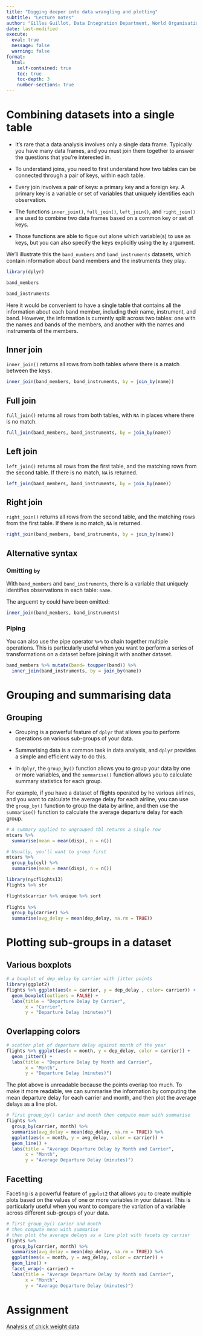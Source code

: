 ```yaml
---
title: "Digging deeper into data wrangling and plotting"
subtitle: "Lecture notes"
author: "Gilles Guillot, Data Integration Department, World Organisation for Animal Health"
date: last-modified
execute: 
  eval: true
  message: false
  warning: false
format:
  html:
    self-contained: true
    toc: true
    toc-depth: 3
    number-sections: true
---
```






# Combining datasets into a single table

* It’s rare that a data analysis involves only a single data frame. Typically you have many data frames, and you must join them together to answer the questions that you’re interested in.

* To understand joins, you need to first understand how two tables can be connected through a pair of keys, within each table. 

* Every join involves a pair of keys: a primary key and a foreign key. A primary key is a variable or set of variables that uniquely identifies each observation.

* The functions `inner_join()`, `full_join()`, `left_join()`, and `right_join()` are used to combine two data frames based on a common key or set of keys.

* Those functions are able to figue out alone which variable(s) to use as keys, but you can also specify the keys explicitly using the `by` argument.

We'll illustrate this the `band_numbers` and `band_instruments` datasets, which contain information about band members and the instruments they play. 

```r
library(dplyr)

band_members
```

```r
band_instruments
```

Here it would be convenient to have a single table that contains all the information about each band member, including their name, instrument, and band. However, the information is currently split across two tables: one with the names and bands of the members, and another with the names and instruments of the members.


## Inner join

`inner_join()` returns all rows from both tables where there is a match between the keys.

```r
inner_join(band_members, band_instruments, by = join_by(name))
```
## Full join

`full_join()` returns all rows from both tables, with `NA` in places where there is no match.

```r
full_join(band_members, band_instruments, by = join_by(name))
```

## Left join

`left_join()` returns all rows from the first table, and the matching rows from the second table. If there is no match, `NA` is returned.

```r
left_join(band_members, band_instruments, by = join_by(name))
```


## Right join

`right_join()` returns all rows from the second table, and the matching rows from the first table. If there is no match, `NA` is returned.

```r
right_join(band_members, band_instruments, by = join_by(name))
```

## Alternative syntax


### Omitting `by`
With `band_members` and `band_instruments`, there is a variable that uniquely identifies observations in each table: `name`.

The arguemt `by` could have been omitted:

```r
inner_join(band_members, band_instruments)
```

### Piping 

You can also use the pipe operator `%>%` to chain together multiple operations. This is particularly useful when you want to perform a series of transformations on a dataset before joining it with another dataset.

```r
band_members %>% mutate(band= toupper(band)) %>%
  inner_join(band_instruments, by = join_by(name))
```


# Grouping and summarising data

## Grouping

* Grouping is a powerful feature of `dplyr` that allows you to perform operations on various sub-groups of your data. 

* Summarising data is a common task in data analysis, and `dplyr` provides a simple and efficient way to do this.

* In `dplyr`, the `group_by()` function allows you to group your data by one or more variables, and the `summarise()` function allows you to calculate summary statistics for each group.

For example, if you have a dataset of flights operated by he various airlines, and you want to calculate the average delay for each airline, you can use the `group_by()` function to group the data by airline, and then use the `summarise()` function to calculate the average departure delay for each group.


```r
# A summary applied to ungrouped tbl returns a single row
mtcars %>%
  summarise(mean = mean(disp), n = n())
```


```r
# Usually, you'll want to group first
mtcars %>%
  group_by(cyl) %>%
  summarise(mean = mean(disp), n = n())
```


```r
library(nycflights13)
flights %>% str  

flights$carrier %>% unique %>% sort
  
flights %>%
  group_by(carrier) %>%
  summarise(avg_delay = mean(dep_delay, na.rm = TRUE))
```

# Plotting sub-groups in a dataset

## Various boxplots



```r
# a boxplot of dep_delay by carrier with jitter points
library(ggplot2)
flights %>% ggplot(aes(x = carrier, y = dep_delay , color= carrier)) +
  geom_boxplot(outliers = FALSE) +
  labs(title = "Departure Delay by Carrier",
       x = "Carrier",
       y = "Departure Delay (minutes)")
```


## Overlapping colors



```r
# scatter plot of departure delay against month of the year
flights %>% ggplot(aes(x = month, y = dep_delay, color = carrier)) +
  geom_jitter() +
  labs(title = "Departure Delay by Month and Carrier",
       x = "Month",
       y = "Departure Delay (minutes)")
```

The plot above is unreadable because the points overlap too much. To make it more readable, we can summarise the information by computing the mean departure delay for each carrier and month, and then plot the average delays as a line plot.

```r
# first group_by() carier and month then compute mean with summarise
flights %>%
  group_by(carrier, month) %>%
  summarise(avg_delay = mean(dep_delay, na.rm = TRUE)) %>%
  ggplot(aes(x = month, y = avg_delay, color = carrier)) +
  geom_line() +
  labs(title = "Average Departure Delay by Month and Carrier",
       x = "Month",
       y = "Average Departure Delay (minutes)")
```


## Facetting

Faceting is a powerful feature of `ggplot2` that allows you to create multiple plots based on the values of one or more variables in your dataset. This is particularly useful when you want to compare the variation of a variable across different sub-groups of your data.


```r
# first group_by() carier and month 
# then compute mean with summarise
# then plot the average delays as a line plot with facets by carrier
flights %>%
  group_by(carrier, month) %>%
  summarise(avg_delay = mean(dep_delay, na.rm = TRUE)) %>%
  ggplot(aes(x = month, y = avg_delay, color = carrier)) +
  geom_line() + 
  facet_wrap(~ carrier) +
  labs(title = "Average Departure Delay by Month and Carrier",
       x = "Month",
       y = "Average Departure Delay (minutes)")
```



# Assignment

[Analysis of chick weight data](ChickWeight.html)



<!-- # Presence and feeback sheet -->

<!-- Please take 1 min to fill the [presence and feedback sheet](https://forms.office.com/Pages/ResponsePage.aspx?id=Y_X68W2wNUyHOTTMwoDcr65sY2lIPT9CrlVkSYnYNWZUM1E0MDNCN0Q5TktJRUFFNDdPUThDQVYxUC4u). -->
